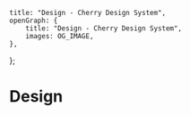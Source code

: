 
	title: "Design - Cherry Design System",
	openGraph: {
		title: "Design - Cherry Design System",
		images: OG_IMAGE,
	},
};

# Design
